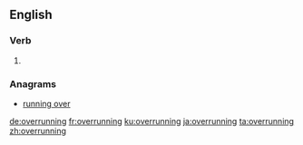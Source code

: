 ==English==

===Verb===
{{head|en|present participle}}

# {{present participle of|overrun|lang=en|nocat=1}}

===Anagrams===
* [[running over#English|running over]]

[[de:overrunning]]
[[fr:overrunning]]
[[ku:overrunning]]
[[ja:overrunning]]
[[ta:overrunning]]
[[zh:overrunning]]